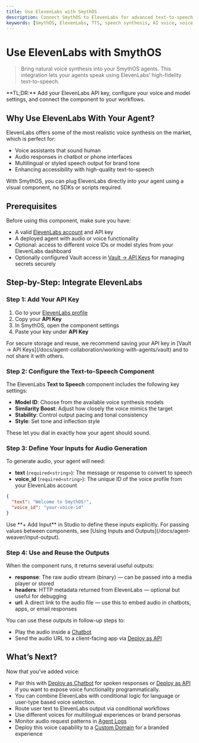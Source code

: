 ```yaml
---
title: Use ElevenLabs with SmythOS
description: Connect SmythOS to ElevenLabs for advanced text-to-speech synthesis.
keywords: [SmythOS, ElevenLabs, TTS, speech synthesis, AI voice, voice agent, text-to-speech, API key, voice model]
---
```


# Use ElevenLabs with SmythOS

> Bring natural voice synthesis into your SmythOS agents. This integration lets your agents speak using ElevenLabs’ high-fidelity text-to-speech.

<InfoCallout>
**TL;DR:** Add your ElevenLabs API key, configure your voice and model settings, and connect the component to your workflows.
</InfoCallout>

<Divider />

## Why Use ElevenLabs With Your Agent?

ElevenLabs offers some of the most realistic voice synthesis on the market, which is perfect for:

- Voice assistants that sound human
- Audio responses in chatbot or phone interfaces
- Multilingual or styled speech output for brand tone
- Enhancing accessibility with high-quality text-to-speech

With SmythOS, you can plug ElevenLabs directly into your agent using a visual component, no SDKs or scripts required.

<Divider />

## Prerequisites

Before using this component, make sure you have:

- A valid [ElevenLabs account](https://elevenlabs.io/) and API key
- A deployed agent with audio or voice functionality
- Optional: access to different voice IDs or model styles from your ElevenLabs dashboard
- Optionally configured Vault access in [Vault → API Keys](/docs/agent-collaboration/working-with-agents/vault) for managing secrets securely

<Divider />

## Step-by-Step: Integrate ElevenLabs

### Step 1: Add Your API Key

1. Go to your [ElevenLabs profile](https://elevenlabs.io/)
2. Copy your **API Key**
3. In SmythOS, open the component settings
4. Paste your key under **API Key**

<InfoCallout>
For secure storage and reuse, we recommend saving your API key in [Vault → API Keys](/docs/agent-collaboration/working-with-agents/vault) and to not share it with others.
</InfoCallout>

### Step 2: Configure the Text-to-Speech Component

The ElevenLabs **Text to Speech** component includes the following key settings:

- **Model ID**: Choose from the available voice synthesis models
- **Similarity Boost**: Adjust how closely the voice mimics the target
- **Stability**: Control output pacing and tonal consistency
- **Style**: Set tone and inflection style

These let you dial in exactly how your agent should sound.

<Divider />

### Step 3: Define Your Inputs for Audio Generation

To generate audio, your agent will need:

- **text** (`required<string>`): The message or response to convert to speech  
- **voice_id** (`required<string>`): The unique ID of the voice profile from your ElevenLabs account

```json
{
  "text": "Welcome to SmythOS!",
  "voice_id": "your-voice-id"
}
```

<InfoCallout>
Use **+ Add Input** in Studio to define these inputs explicitly. For passing values between components, see [Using Inputs and Outputs](/docs/agent-weaver/input-output).
</InfoCallout>

<Divider />

### Step 4: Use and Reuse the Outputs

When the component runs, it returns several useful outputs:

- **response**: The raw audio stream (binary) — can be passed into a media player or stored
- **headers**: HTTP metadata returned from ElevenLabs — optional but useful for debugging
- **url**: A direct link to the audio file — use this to embed audio in chatbots, apps, or email responses

You can use these outputs in follow-up steps to:

- Play the audio inside a [Chatbot](/docs/agent-deployments/deployments/deploy-as-chatbot)
- Send the audio URL to a client-facing app via [Deploy as API](/docs/agent-deployments/deployments/deploy-as-api)

<Divider />


## What’s Next?

Now that you’ve added voice:

- Pair this with [Deploy as Chatbot](/docs/agent-deployments/deployments/deploy-as-chatbot) for spoken responses or [Deploy as API](/docs/agent-deployments/deployments/deploy-as-api) if you want to expose voice functionality programmatically.
- You can combine ElevenLabs with conditional logic for language or user-type based voice selection.
- Route user text to ElevenLabs output via conditional workflows
- Use different voices for multilingual experiences or brand personas
- Monitor audio request patterns in [Agent Logs](/docs/agent-studio/agent-settings/logs)
- Deploy this voice capability to a [Custom Domain](/docs/agent-deployments/deployments/deploy-to-your-domain) for a branded experience

<PromptCard prompt="Add ElevenLabs voice synthesis to your agent with API key, voice_id, and text input." />
